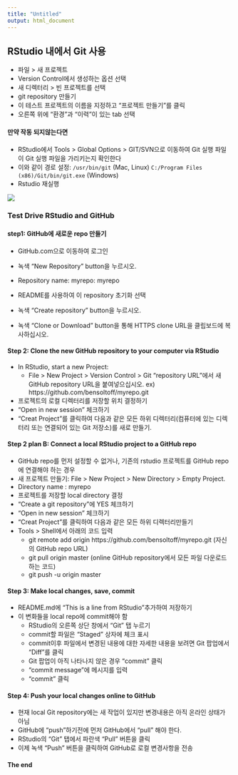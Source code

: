 ---
title: "Untitled"
output: html_document
---

## RStudio 내에서 Git 사용
 * 파일 > 새 프로젝트
 * Version Control에서 생성하는 옵션 선택
 * 새 디렉터리 > 빈 프로젝트를 선택
 * git repository 만들기
 * 이 테스트 프로젝트의 이름을 지정하고 "프로젝트 만들기"를 클릭
 * 오른쪽 위에 "환경"과 "이력"이 있는 tab 선택

#### 만약 작동 되지않는다면
 * RStudio에서 Tools > Global Options > GIT/SVN으로 이동하여 
 Git 실행 파일이 Git 실행 파일을 가리키는지 확인한다
 * 이와 같이 경로 설정:
`/usr/bin/git` (Mac, Linux)
`C:/Program Files (x86)/Git/bin/git.exe` (Windows)
 * Rstudio 재실행

![](C:/Users/haley/Desktop/haley/task/R/Rbasic/STATIS~1/github/github/pic1.png)


### Test Drive RStudio and GitHub
#### step1: GitHub에 새로운 repo 만들기
 * GitHub.com으로 이동하여 로그인
 * 녹색 "New Repository" button을 누르시오.
 * Repository name: myrepo: myrepo

 * README를 사용하여 이 repository 초기화 선택
 * 녹색 "Create repository" button을 누르시오.
 * 녹색 "Clone or Download" button을 통해 HTTPS clone URL을 클립보드에 복사하십시오.
 
#### Step 2: Clone the new GitHub repository to your computer via RStudio 
 * In RStudio, start a new Project:
     + File > New Project > Version Control > Git "repository URL"에서 새 GitHub repository URL을 붙여넣으십시오. ex) https://github.com/bensoltoff/myrepo.git
 * 프로젝트의 로컬 디렉터리를 저장할 위치 결정하기
 * "Open in new session" 체크하기
 * "Creat Project"를 클릭하여 다음과 같은 모든 하위 디렉터리(컴퓨터에 있는 디렉터리 또는 연결되어 있는 Git 저장소)를 새로 만들기.

#### Step 2 plan B: Connect a local RStudio project to a GitHub repo
 * GitHub repo를 먼저 설정할 수 없거나, 기존의 rstudio 프로젝트를 GitHub repo에 연결해야 하는 경우
 * 새 프로젝트 만들기: File > New Project > New Directory > Empty Project.
 * Directory name : myrepo
 * 프로젝트를 저장할 local directory 결정
 * "Create a git repository"에 YES 체크하기
 * "Open in new session" 체크하기
 * "Creat Project"를 클릭하여 다음과 같은 모든 하위 디렉터리만들기
 * Tools > Shell에서 아래의 코드 입력 
    + git remote add origin https://github.com/bensoltoff/myrepo.git (자신의 GitHub repo URL)
    + git pull origin master (online GitHub repository에서 모든 파일 다운로드하는 코드)
    + git push -u origin master

#### Step 3: Make local changes, save, commit
 * README.md에 "This is a line from RStudio"추가하여 저장하기
 * 이 변화들을 local repo에 commit해야 함
    + RStudio의 오른쪽 상단 창에서 "Git" 탭 누르기
    + commit할 파일은 "Staged" 상자에 체크 표시
    + commit이후 파일에서 변경된 내용에 대한 자세한 내용을 보려면 Git 팝업에서 "Diff"를 클릭
    + Git 팝업이 아직 나타나지 않은 경우 "commit" 클릭
    + "commit message"에 메시지를 입력
    + "commit" 클릭
 
#### Step 4: Push your local changes online to GitHub
 * 현재 local Git repository에는 새 작업이 있지만 변경내용은 아직 온라인 상태가 아님
 * GitHub에 "push"하기전에 먼저 GitHub에서 "pull" 해야 한다.
 * RStudio의 "Git" 탭에서 파란색 "Pull" 버튼을 클릭
 * 이제 녹색 "Push" 버튼을 클릭하여 GitHub로 로컬 변경사항을 전송
 
#### The end